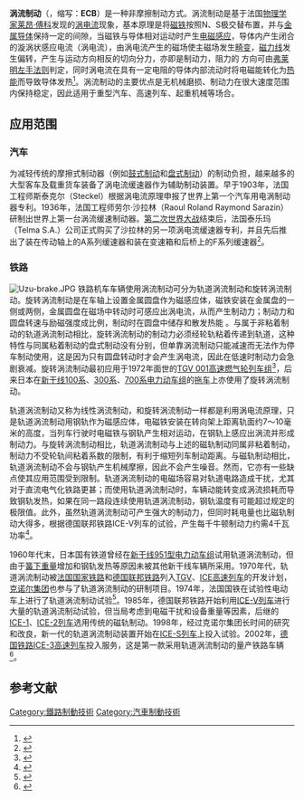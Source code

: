 {{noteTA
|G1=Railway
}}
'''涡流制动'''（{{lang-en|Eddy current brake}}，缩写：'''ECB'''）是一种非摩擦制动方式。涡流制动是基于法国[[物理学家|物理学家]][[莱昂·傅科|莱昂·傅科]]发现的[[渦電流|涡电流]]现象，基本原理是将[[磁鐵|磁铁]]按照N、S极交替布置，并与[[金属|金属]][[導體|导体]]保持一定的间隙，当磁铁与导体相对运动时产生[[电磁感应|电磁感应]]，导体内产生闭合的漩涡状感应电流（涡电流），由涡电流产生的磁场使主磁场发生[[畸變|畸变]]，[[場線|磁力线]]发生偏转，产生与运动方向相反的切向分力，亦即是制动力，阻力的
方向可由[[右手定則|弗莱明左手法则]]判定，同时涡电流在具有一定电阻的导体内部流动时将电磁能转化为[[热能|热能]]而导致导体发热<ref>{{Cite news|url=http://www.railwaygazette.com/news/business/single-view/view/eddy-current-braking-a-long-road-to-success.html|title=Eddy-current braking: a long road to success|last=Haas|first=Stefan|newspaper=Railway Gazette|accessdate=2017-02-09|language=en|archive-date=2017-02-11|archive-url=https://web.archive.org/web/20170211081741/http://www.railwaygazette.com/news/business/single-view/view/eddy-current-braking-a-long-road-to-success.html|dead-url=no}}</ref>。涡流制动的主要优点是无机械磨损、制动力在很大速度范围内保持稳定，因此适用于重型汽车、高速列车、起重机械等场合。

== 应用范围 ==
=== 汽车 ===
为减轻传统的摩擦式制动器（例如[[鼓式制动|鼓式制动]]和[[盘式制动|盘式制动]]）的制动负担，越来越多的大型客车及载重货车装备了涡电流缓速器作为辅助制动装置。早于1903年，法国工程师斯泰克尔（Steckel）根据涡电流原理申报了世界上第一个汽车用电涡制动器专利。1936年，法国工程师劳尔·沙拉林（Raoul Roland Raymond Sarazin）研制出世界上第一台涡流缓速制动器。[[第二次世界大战|第二次世界大战]]结束后，法国泰乐玛（Telma S.A.）公司正式购买了沙拉林的另一项涡电流缓速器专利，并且先后推出了装在传动轴上的A系列缓速器和装在变速箱和后桥上的F系列缓速器<ref>{{Cite web|url=http://www.telma.com/entreprise/historique|title=Freins Electromagnétiques - Historique|accessdate=2017-02-08|work=Telma S.A.|language=en|archive-date=2017-02-11|archive-url=https://web.archive.org/web/20170211155302/http://www.telma.com/entreprise/historique|dead-url=no}}</ref>。

=== 铁路 ===
[[File:Uzu-brake.JPG|thumb]]
铁路机车车辆使用涡流制动可分为轨道涡流制动和旋转涡流制动。旋转涡流制动是在车轴上设置金属圆盘作为磁感应体，磁铁安装在金属盘的一侧或两侧，金属圆盘在磁场中转动时可感应出涡电流，从而产生制动力；制动力和圆盘转速与励磁强度成比例，制动时在圆盘中储存和散发热能 。与属于非粘着制动的轨道涡流制动相比，旋转涡流制动的制动力必须经轮轨粘着传递到轨道，这种特性与同属粘着制动的盘式制动没有分别，但单靠涡流制动只能减速而无法作为停车制动使用，这是因为只有圆盘转动时才会产生涡电流，因此在低速时制动力会急剧衰减。旋转涡流制动最初应用于1972年面世的[[TGV_001|TGV 001高速燃气轮列车组]]<ref>{{Cite web|url=http://florent.brisou.pagesperso-orange.fr/Freinage%20organes.htm|title=Dissiper l'énergie : les différents moyens de freinage|accessdate=2017-02-08|work=RAIL 21|archive-url=https://web.archive.org/web/20170401063638/http://florent.brisou.pagesperso-orange.fr/Freinage%20organes.htm|archive-date=2017-04-01|dead-url=yes}}</ref>，后来日本在[[新幹線|新干线]][[新幹線100系電力動車組|100系]]、[[新幹線300系電力動車組|300系]]、[[新幹線700系電聯車|700系电力动车组]]的[[动车组拖车|拖车]]上亦使用了旋转涡流制动。

轨道涡流制动又称为线性涡流制动，和旋转涡流制动一样都是利用涡电流原理，只是轨道涡流制动用钢轨作为磁感应体，电磁铁安装在转向架上距离轨面约7～10毫米的高度，当列车行驶时电磁铁与钢轨产生相对运动，在钢轨上感应出涡流并形成制动力。与旋转涡流制动相比，轨道涡流制动与上述的磁轨制动同属非粘着制动，制动力不受轮轨间粘着系数的限制，有利于缩短列车制动距离。与磁轨制动相比，轨道涡流制动不会与钢轨产生机械摩擦，因此不会产生噪音。然而，它亦有一些缺点使其应用范围受到限制。轨道涡流制动的电磁场容易对轨道电路造成干扰，尤其对于直流电气化铁路更甚；而使用轨道涡流制动时，车辆动能转变成涡流损耗而导致钢轨发热，如果在同一路段连续使用轨道涡流制动，钢轨温度有可能超过规定的极限值。此外，虽然轨道涡流制动可产生强大的制动力，但同时耗电量也比磁轨制动大得多，根据德国联邦铁路ICE-V列车的试验，产生每千牛顿制动力约需4千瓦功率<ref>{{cite journal | author = W. D. M. Credner | date = 2001-03 | title = 线性涡流制动的发展及其在ICE3电动车组上的应用 | journal = 《变流技术与电力牵引》 | pages = 22-27 | publisher = 变流技术国家工程研究中心、中国南车集团株洲电力机车研究所 | location = 株洲 |  | issn = 1671-8410 }}</ref>。

1960年代末，日本国有铁道曾经在[[新幹線951型電聯車|新干线951型电力动车组]]试用轨道涡流制动，但由于[[簧下質量|簧下重量]]增加和钢轨发热等原因未被其他新干线车辆所采用。1970年代，轨道涡流制动被[[法国国家铁路|法国国家铁路]]和[[德国联邦铁路|德国联邦铁路]]列入[[法国高速列车|TGV]]、[[城際快車|ICE]][[高速列车|高速列车]]的开发计划，[[克诺尔集团|克诺尔集团]]也参与了轨道涡流制动的研制项目。1974年，法国国铁在{{tsl|fr|Zébulon (SNCF)|法国国铁Z 70001型电动车|Z 7001型}}试验性电动车上进行了轨道涡流制动试验<ref>{{Cite web|url=http://www.trains-europe.fr/sncf/automoteurs/z7001.htm|title=Trains d'Europe : Z 7001 SNCF|accessdate=2017-02-08|work=Trains d'Europe|archive-date=2017-02-11|archive-url=https://web.archive.org/web/20170211155149/http://www.trains-europe.fr/sncf/automoteurs/z7001.htm|dead-url=no}}</ref>。1985年，德国联邦铁路开始利用[[ICE-V列车|ICE-V列车]]进行大量的轨道涡流制动试验，但当局考虑到电磁干扰和设备重量等因素，后继的[[ICE-1列車|ICE-1]]、[[ICE-2列車|ICE-2列车]]选用传统的磁轨制动。1998年，经过克诺尔集团长时间的研究和改良，新一代的轨道涡流制动装置开始在[[ICE-S列车|ICE-S列车]]上投入试验。2002年，[[德国铁路|德国铁路]][[ICE-3列車|ICE-3高速列车]]投入服务，这是第一款采用轨道涡流制动的量产铁路车辆<ref>{{Cite web|url=http://knorr-bremse.cn/cn/press/pressreleases/press_detail_5120.jsp|title=克诺尔集团荣获欧洲铁道奖|accessdate=2017-02-09|work=克诺尔集团|archive-date=2017-02-11|archive-url=https://web.archive.org/web/20170211080344/http://knorr-bremse.cn/cn/press/pressreleases/press_detail_5120.jsp|dead-url=no}}</ref>。

== 参考文献 ==
{{Reflist}}

{{鐵路制動系統}}
{{Portal bar|鐵路|城市轨道交通}}

[[Category:鐵路制動技術|Category:鐵路制動技術]]
[[Category:汽車制動技術|Category:汽車制動技術]]